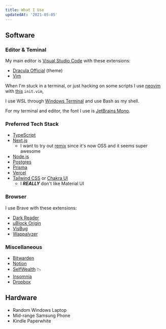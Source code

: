 ```yaml
---
title: What I Use
updatedAt: '2021-05-05'
---
```


## Software

### Editor & Teminal

My main editor is [Visual Studio Code](https://code.visualstudio.com/) with these extensions:

- [Dracula Official](https://marketplace.visualstudio.com/items?itemName=dracula-theme.theme-dracula) (theme)
- [Vim](https://marketplace.visualstudio.com/items?itemName=vscodevim.vim)

When I'm stuck in a terminal, or just hacking on some scripts I use [neovim](https://neovim.io/)
with [this](https://github.com/mo0th/wsl-dotfiles/blob/master/config/nvim/init.vim) `init.vim`,

I use WSL through [Windows Terminal](https://github.com/Microsoft/Terminal) and use Bash as my shell.

For my terminal and editor, the font I use is [JetBrains Mono](https://www.jetbrains.com/lp/mono/).

### Preferred Tech Stack

- [TypeScript](https://www.typescriptlang.org/)
- [Next.js](https://nextjs.org)
  - I want to try out [remix](https://remix.run) since it's now OSS and it seems super awesome
- [Node.js](https://nodejs.org/)
- [Postgres](https://www.postgresql.org/)
- [Prisma](https://prisma.io)
- [Vercel](https://vercel.com)
- [Tailwind CSS](https://tailwindcss.com/) or [Chakra UI](https://chakra-ui.com/)
  - I **_REALLY_** don't like Material UI

### Browser

I use Brave with these extensions:

- [Dark Reader](https://darkreader.org/)
- [uBlock Origin](https://ublockorigin.com/)
- [VisBug](https://chrome.google.com/webstore/detail/visbug/cdockenadnadldjbbgcallicgledbeoc/)
- [Wappalyzer](https://www.wappalyzer.com/)

### Miscellaneous

- [Bitwarden](https://bitwarden.com/)
- [Notion](https://notion.so)
- [SelfWealth](https://selfwealth.com.au) &#128201;
- [Insomnia](https://insomnia.rest/)
- [Dropbox](https://dropbox.com)

## Hardware

- Random Windows Laptop
- Mid-range Samsung Phone
- Kindle Paperwhite
